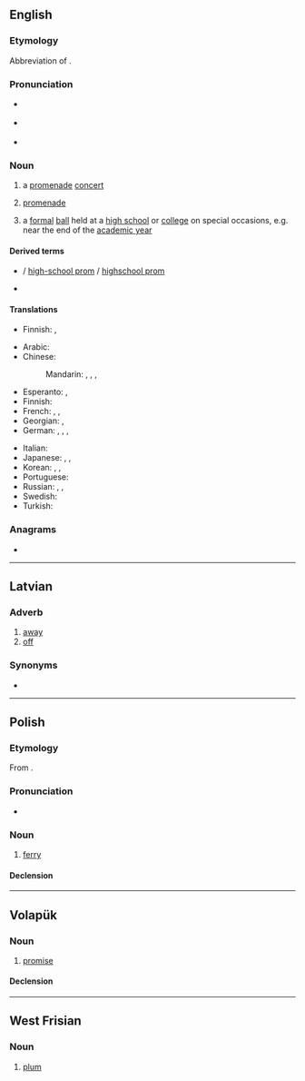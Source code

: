 {{also|Prom|PROM}}
==English==
{{wikipedia}}

===Etymology===
Abbreviation of {{m|en|promenade}}.

===Pronunciation===
* {{a|US}} {{IPA|/pɹɑm/|lang=en}}
* {{a|UK}} {{IPA|/pɹɒm/|lang=en}}
* {{rhymes|ɒm|lang=en}}

===Noun===
{{en-noun}}

# {{lb|en|British}} a [[promenade]] [[concert]]
# {{lb|en|British|abbreviation}} [[promenade]]
# {{lb|en|US}} a [[formal]] [[ball]] held at a [[high school]] or [[college]] on special occasions, e.g. near the end of the [[academic year]]

====Derived terms====
* {{l|en|high school prom}} / [[high-school prom]] / [[highschool prom]]
* {{l|en|promposal}}

====Translations====
{{trans-top|a promenade concert}}
{{trans-mid}}
{{trans-bottom}}

{{trans-top|promenade}}
* Finnish: {{t+|fi|kävelykatu}}, {{t|fi|promenadi}}
{{trans-mid}}
{{trans-bottom}}

{{trans-top|a formal ball}}
* Arabic: {{t|ar|حَفْلَة مُوسِيقِيَّة|f}}
* Chinese:
*: Mandarin: {{t|cmn|畢業舞會|sc=Hani}}, {{t|cmn|毕业舞会|tr=bìyè wǔhuì|sc=Hani}}, {{t+|cmn|舞會|sc=Hani}}, {{t+|cmn|舞会|tr=wǔhuì|sc=Hani}}
* Esperanto: {{t|eo|balo}}, {{t|eo|abiturienta balo}}
* Finnish: {{t+|fi|tanssiaiset|p}}
* French: {{t+|fr|bal de promo}}, {{t|fr|bal des finissants|m}} {{qualifier|Canadian French}}, {{t|fr|bal du printemps}} {{qualifier|Swiss French}}
* Georgian: {{t|ka|ბანკეტი|sc=Geor}}, {{t|ka|გამოსაშვები საღამო|sc=Geor}}
* German: {{t+|de|Ball|m}}, {{t+|de|Abschlussball|m}}, {{t|de|Prom|f}}, {{t+|de|Promenade|f}}
{{trans-mid}}
* Italian: {{t|it|ballo di fine anno}}
* Japanese: {{t|ja|プロム|tr=puromu|sc=Jpan}}, {{t|ja|プロムナード|tr=puromunādo|sc=Jpan}}, {{t|ja|舞踏会|tr=ぶとうかい, butōkai|sc=Jpan}}
* Korean: {{t|ko|프롬|sc=Kore}}, {{t|ko|프롬나드|sc=Kore}}, {{t+|ko|무도회|sc=Kore}}
* Portuguese: {{t|pt|baile de formatura}}
* Russian: {{qualifier|студенческий}} {{t+|ru|бал|m}}, {{t|ru|выпускно́й ве́чер|m}} {{qualifier|graduation party}}, {{qualifier|US}} {{t|ru|пром|m}}
* Swedish: {{t+|sv|bal}}
* Turkish: {{t+|tr|balo}}
{{trans-bottom}}

===Anagrams===
* {{anagrams|en|a=mopr|romp}}

----

==Latvian==

===Adverb===
{{head|lv|adverb}}

# [[away]]
# [[off]]

===Synonyms===
* {{l|lv|projām}}

----

==Polish==

{{wp|lang=pl}}
===Etymology===
From {{inh|pl|sla-pro|*pormъ}}.

===Pronunciation===
* {{pl-IPA}}

===Noun===
{{pl-noun|m-in}}

# [[ferry]]

====Declension====
{{pl-decl-noun-masc-inani|pro|m|u}}

{{topics|pl|Watercraft}}

----

==Volapük==

===Noun===
{{vo-noun}}

# [[promise]]

====Declension====
{{vo-decl-noun}}

----

==West Frisian==

===Noun===
{{fy-noun|c|prommen}}

# [[plum]]